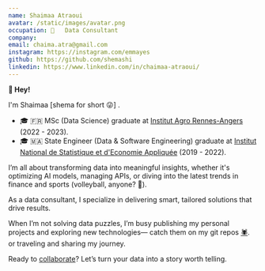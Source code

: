 ```yaml
---
name: Shaimaa Atraoui
avatar: /static/images/avatar.png
occupation: 🤖   Data Consultant
company: 
email: chaima.atra@gmail.com
instagram: https://instagram.com/emmayes
github: https://github.com/shemashi
linkedin: https://www.linkedin.com/in/chaimaa-atraoui/
---
```


**👋 Hey!**

I'm Shaimaa [shema for short 😜]  .

- 🎓 🇫🇷  MSc (Data Science) graduate at [Institut Agro Rennes-Angers](https://www.institut-agro-rennes-angers.fr/) (2022 - 2023).
- 🎓 🇲🇦  State Engineer (Data & Software Engineering) graduate at [Institut National de Statistique et d'Economie Appliquée](https://insea.ac.ma/) (2019 - 2022).

I’m all about transforming data into meaningful insights, whether it's optimizing AI models, managing APIs, or diving into the latest trends in finance and sports (volleyball, anyone? 🏐). 

As a data consultant, I specialize in delivering smart, tailored solutions that drive results.

When I’m not solving data puzzles, I’m busy publishing my personal projects and exploring new technologies— catch them on my git repos <a href="https://github.com/shemashi?tab=repositories" target="_blank" rel="noopener noreferrer">🕷️</a>.
 or traveling and sharing my journey.

Ready to [collaborate](mailto:chaima.atra@gmail.com?subject=Collaboration%20Inquiry)? Let’s turn your data into a story worth telling.
